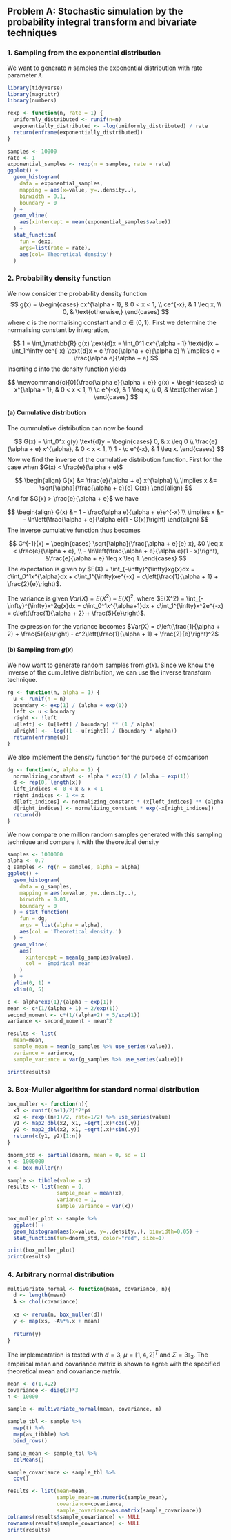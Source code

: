 ## Problem A: Stochastic simulation by the probability integral transform and bivariate techniques


### 1. Sampling from the exponential distribution

We want to generate $n$ samples the exponential distribution with rate parameter $\lambda$.

```r
library(tidyverse)
library(magrittr)
library(numbers)
```

```r
rexp <- function(n, rate = 1) {
  uniformly_distributed <- runif(n=n)
  exponentially_distributed <- -log(uniformly_distributed) / rate
  return(enframe(exponentially_distributed))
}
```

```r
samples <- 10000
rate <- 1
exponential_samples <- rexp(n = samples, rate = rate)
ggplot() + 
  geom_histogram(
    data = exponential_samples,
    mapping = aes(x=value, y=..density..),
    binwidth = 0.1,
    boundary = 0
  ) +
  geom_vline(
    aes(xintercept = mean(exponential_samples$value))
  ) +
  stat_function(
    fun = dexp,
    args=list(rate = rate),
    aes(col='Theoretical density')
  )
```


### 2. Probability density function

We now consider the probability density function
$$
g(x) =
\begin{cases}
  cx^{\alpha - 1}, & 0 < x < 1, \\
  ce^{-x}, & 1 \leq x, \\
  0, & \text{otherwise,}
\end{cases}
$$
where $c$ is the normalising constant and $\alpha \in (0, 1)$.
First we determine the normalising constant by integration,

$$
1
= \int_\mathbb{R} g(x) \text{d}x
= \int_0^1 cx^{\alpha - 1} \text{d}x + \int_1^\infty ce^{-x} \text{d}x
= c \frac{\alpha + e}{\alpha e} \\
\implies c = \frac{\alpha e}{\alpha + e}
$$
Inserting $c$ into the density function yields

$$
\newcommand{c}[0]{\frac{\alpha e}{\alpha + e}}
g(x) =
\begin{cases}
  \c x^{\alpha - 1}, & 0 < x < 1, \\
  \c e^{-x}, & 1 \leq x, \\
  0, & \text{otherwise.}
\end{cases}
$$

#### (a) Cumulative distribution

The cummulative distribution can now be found

$$
G(x)
= \int_0^x g(y) \text{d}y
= \begin{cases}
  0, & x \leq 0 \\
  \frac{e}{\alpha + e} x^{\alpha}, & 0 < x < 1, \\
  1 - \c e^{-x}, & 1 \leq x.
\end{cases}
$$
Now we find the inverse of the cumulative distribution function. First for the case when $G(x) < \frac{e}{\alpha + e}$

$$
\begin{align}
  G(x) &= \frac{e}{\alpha + e} x^{\alpha} \\
  \implies x &= \sqrt[\alpha]{\frac{\alpha + e}{e} G(x)}
\end{align}
$$
And for $G(x) > \frac{e}{\alpha + e}$ we have

$$
\begin{align}
  G(x) &= 1 - \frac{\alpha e}{\alpha + e}e^{-x} \\
  \implies x &= - \ln\left(\frac{\alpha + e}{\alpha e}(1 - G(x))\right)
\end{align}
$$
The inverse cumulative function thus becomes

$$
G^{-1}(x) =
\begin{cases}
  \sqrt[\alpha]{\frac{\alpha + e}{e} x}, &0 \leq x < \frac{e}{\alpha + e}, \\
  - \ln\left(\frac{\alpha + e}{\alpha e}(1 - x)\right), &\frac{e}{\alpha + e} \leq x \leq 1.
\end{cases}
$$
The expectation is given by $E(X) = \int_{-\infty}^{\infty}xg(x)dx = c\int_0^1x^{\alpha}dx + c\int_1^{\infty}xe^{-x} = c\left(\frac{1}{\alpha + 1} + \frac{2}{e}\right)$. 

The variance is given $Var(X) = E(X^2) - E(X)^2$, where $E(X^2) = \int_{-\infty}^{\infty}x^2g(x)dx = c\int_0^1x^{\alpha+1}dx + c\int_1^{\infty}x^2e^{-x} = c\left(\frac{1}{\alpha + 2} + \frac{5}{e}\right)$. 

The expression for the variance becomes $Var(X) = c\left(\frac{1}{\alpha + 2} + \frac{5}{e}\right) - c^2\left(\frac{1}{\alpha + 1} + \frac{2}{e}\right)^2$

#### (b) Sampling from $g(x)$

We now want to generate random samples from $g(x)$. Since we know the inverse of the cumulative distribution, we can use the inverse transform technique.

```r
rg <- function(n, alpha = 1) {
  u <- runif(n = n)
  boundary <- exp(1) / (alpha + exp(1))
  left <- u < boundary
  right <- !left
  u[left] <- (u[left] / boundary) ** (1 / alpha)
  u[right] <- -log((1 - u[right]) / (boundary * alpha))
  return(enframe(u))
}
```

We also implement the density function for the purpose of comparison

```r
dg <- function(x, alpha = 1) {
  normalizing_constant <- alpha * exp(1) / (alpha + exp(1))
  d <- rep(0, length(x))
  left_indices <- 0 < x & x < 1
  right_indices <- 1 <= x
  d[left_indices] <- normalizing_constant * (x[left_indices] ** (alpha - 1))
  d[right_indices] <- normalizing_constant * exp(-x[right_indices])
  return(d)
}
```

We now compare one million random samples generated with this sampling technique and compare
it with the theoretical density

```r
samples <- 1000000
alpha <- 0.7
g_samples <- rg(n = samples, alpha = alpha)
ggplot() +
  geom_histogram(
    data = g_samples,
    mapping = aes(x=value, y=..density..),
    binwidth = 0.01,
    boundary = 0
  ) + stat_function(
    fun = dg,
    args = list(alpha = alpha),
    aes(col = 'Theoretical density.')
  ) +
  geom_vline(
    aes(
      xintercept = mean(g_samples$value),
      col = 'Empirical mean'
    )
  ) +
  ylim(0, 1) +
  xlim(0, 5)
```
```r
c <- alpha*exp(1)/(alpha + exp(1))
mean <- c*(1/(alpha + 1) + 2/exp(1))
second_moment <- c*(1/(alpha+2) + 5/exp(1))
variance <- second_moment - mean^2

results <- list(
  mean=mean,
  sample_mean = mean(g_samples %>% use_series(value)),
  variance = variance,
  sample_variance = var(g_samples %>% use_series(value)))

print(results)
```



### 3. Box-Muller algorithm for standard normal distribution

```r

box_muller <- function(n){
  x1 <- runif((n+1)/2)*2*pi
  x2 <- rexp((n+1)/2, rate=1/2) %>% use_series(value)
  y1 <- map2_dbl(x2, x1, ~sqrt(.x)*cos(.y))
  y2 <- map2_dbl(x2, x1, ~sqrt(.x)*sin(.y))
  return(c(y1, y2)[1:n])
}

dnorm_std <- partial(dnorm, mean = 0, sd = 1)
n <- 1000000
x <- box_muller(n)

sample <- tibble(value = x)
results <- list(mean = 0,
                sample_mean = mean(x), 
                variance = 1,
                sample_variance = var(x))

box_muller_plot <- sample %>%
  ggplot() + 
  geom_histogram(aes(x=value, y=..density..), binwidth=0.05) + 
  stat_function(fun=dnorm_std, color="red", size=1)

print(box_muller_plot)
print(results)
```



### 4. Arbitrary normal distribution

```r
multivariate_normal <- function(mean, covariance, n){
  d <- length(mean)
  A <- chol(covariance)
  
  xs <- rerun(n, box_muller(d))
  y <- map(xs, ~A%*%.x + mean)
  
  return(y)
}
```

The implementation is tested with $d=3$, $\mu = \left[1, 4, 2\right]^T$ and $\Sigma = 3\mathbb{I}_3$. The empirical mean and covariance matrix is shown to agree with the specified theoretical mean and covariance matrix. 


```r
mean <- c(1,4,2)
covariance <- diag(3)*3
n <- 10000

sample <- multivariate_normal(mean, covariance, n)

sample_tbl <- sample %>%
  map(t) %>%
  map(as_tibble) %>%
  bind_rows()

sample_mean <- sample_tbl %>% 
  colMeans()

sample_covariance <- sample_tbl %>% 
  cov()

results <- list(mean=mean,
                sample_mean=as.numeric(sample_mean),
                covariance=covariance,
                sample_covariance=as.matrix(sample_covariance))
colnames(results$sample_covariance) <- NULL
rownames(results$sample_covariance) <- NULL
print(results)
```

